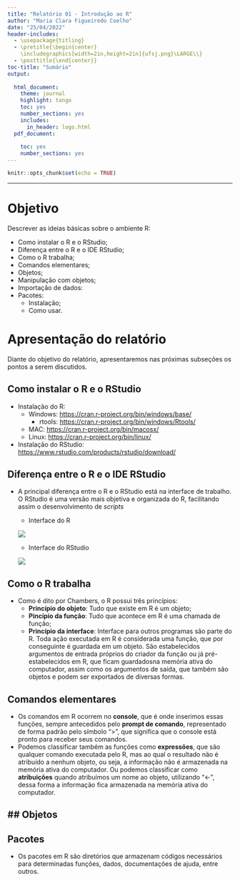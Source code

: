 ```yaml
---
title: "Relatório 01 - Introdução ao R"
author: "Maria Clara Figueiredo Coelho"
date: "25/04/2022"
header-includes:
  - \usepackage{titling}
  - \pretitle{\begin{center}
    \includegraphics[width=2in,height=2in]{ufsj.png}\LARGE\\}
  - \posttitle{\end{center}}
toc-title: "Sumário"
output:
  
  html_document:
    theme: journal
    highlight: tango
    toc: yes
    number_sections: yes
    includes:
      in_header: logo.html
  pdf_document:
    
    toc: yes
    number_sections: yes
---
```


```r
knitr::opts_chunk$set(echo = TRUE)
```
--- 

# Objetivo

Descrever as ideias básicas sobre o ambiente R:

- Como instalar o R e o RStudio;
- Diferença entre o R e o IDE RStudio;
- Como o R trabalha;
- Comandos elementares;
- Objetos;
- Manipulação com objetos;
- Importação de dados:
- Pacotes:
  - Instalação;
  - Como usar.

# Apresentação do relatório

Diante do objetivo do relatório, apresentaremos nas próximas subseções os pontos a serem discutidos.

## Como instalar o R e o RStudio
- Instalação do R:
  - Windows: <https://cran.r-project.org/bin/windows/base/>
    - rtools: <https://cran.r-project.org/bin/windows/Rtools/>
  - MAC: <https://cran.r-project.org/bin/macosx/>
  - Linux: <https://cran.r-project.org/bin/linux/>
- Instalação do RStudio: <https://www.rstudio.com/products/rstudio/download/>

## Diferença entre o R e o IDE RStudio
- A principal diferença entre o R e o RStudio está na interface de trabalho. O RStudio é uma versão mais objetiva e organizada do R, facilitando assim o desenvolvimento de *scripts*

  - Interface do R
  
  ![](promptr.png)
  - Interface do RStudio
  
  ![](ide_rstudio.png)

## Como o R trabalha
- Como é dito por Chambers, o R possui três princípios:
  - **Princípio do objeto**: Tudo que existe em R é um objeto;
  - **Pincípio da função**: Tudo que acontece em R é uma chamada de função;
  - **Princípio da interface**: Interface para outros programas são parte do R.
  Toda ação executada em R é considerada uma função, que por conseguinte é guardada em um objeto. São estabelecidos argumentos de entrada próprios do criador da função ou já pré-estabelecidos em R, que ficam guardadosna memória ativa do computador, assim como os argumentos de saída, que também são objetos e podem ser exportados de diversas formas.
  
## Comandos elementares
- Os comandos em R ocorrem no **console**, que é onde inserimos essas funções, sempre antecedidos pelo **prompt de comando**, representado de forma padrão pelo símbolo ">", que significa que o console está pronto para receber seus comandos.
- Podemos classificar também as funções como **expressões**, que são qualquer comando executada pelo R, mas ao qual o resultado não é atribuído a nenhum objeto, ou seja, a informação não é armazenada na memória ativa do computador. Ou podemos classificar como **atribuições** quando atribuímos um nome ao objeto, utilizando "<-", dessa forma a informação fica armazenada na memória ativa do computador.

## Objetos
- 

## Pacotes
- Os pacotes em R são diretórios que armazenam códigos necessários para determinadas funções, dados, documentações de ajuda, entre outros. 
  
  

